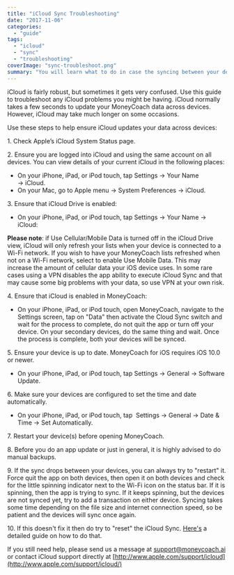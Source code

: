 ```yaml
---
title: "iCloud Sync Troubleshooting"
date: "2017-11-06"
categories: 
  - "guide"
tags: 
  - "icloud"
  - "sync"
  - "troubleshooting"
coverImage: "sync-troubleshoot.png"
summary: "You will learn what to do in case the syncing between your devices starts acting out."
---
```


iCloud is fairly robust, but sometimes it gets very confused. Use this guide to troubleshoot any iCloud problems you might be having. iCloud normally takes a few seconds to update your MoneyCoach data across devices. However, iCloud may take much longer on some occasions.

Use these steps to help ensure iCloud updates your data across devices:

1\. Check Apple’s iCloud System Status page.

2\. Ensure you are logged into iCloud and using the same account on all devices. You can view details of your current iCloud in the following places:

- On your iPhone, iPad, or iPod touch, tap Settings → Your Name → iCloud.
- On your Mac, go to Apple menu → System Preferences → iCloud.

3\. Ensure that iCloud Drive is enabled:

- On your iPhone, iPad, or iPod touch, tap Settings → Your Name → iCloud:

**Please note**: if Use Cellular/Mobile Data is turned off in the iCloud Drive view, iCloud will only refresh your lists when your device is connected to a Wi-Fi network. If you wish to have your MoneyCoach lists refreshed when not on a Wi-Fi network, select to enable Use Mobile Data. This may increase the amount of cellular data your iOS device uses. In some rare cases using a VPN disables the app ability to execute iCloud Sync and that may cause some big problems with your data, so use VPN at your own risk.

4\. Ensure that iCloud is enabled in MoneyCoach:

- On your iPhone, iPad, or iPod touch, open MoneyCoach, navigate to the Settings screen, tap on "Data" then activate the Cloud Sync switch and wait for the process to complete, do not quit the app or turn off your device. On your secondary devices, do the same thing and wait. Once the process is complete, both your devices will be synced.

5\. Ensure your device is up to date. MoneyCoach for iOS requires iOS 10.0 or newer.

- On your iPhone, iPad, or iPod touch, tap Settings → General → Software Update.

6\. Make sure your devices are configured to set the time and date automatically.

- On your iPhone, iPad, or iPod touch, tap  Settings → General → Date & Time → Set Automatically.

7\. Restart your device(s) before opening MoneyCoach.

8\. Before you do an app update or just in general, it is highly advised to do manual backups.

9\. If the sync drops between your devices, you can always try to "restart" it. Force quit the app on both devices, then open it on both devices and check for the little spinning indicator next to the Wi-Fi icon on the status bar. If it is spinning, then the app is trying to sync. If it keeps spinning, but the devices are not synced yet, try to add a transaction on either device. Syncing takes some time depending on the file size and internet connection speed, so be patient and the devices will sync once again.

10\. If this doesn't fix it then do try to "reset" the iCloud Sync. [Here's](/how-to-reset-the-icloud-sync/) a detailed guide on how to do that.

If you still need help, please send us a message at [support@moneycoach.ai](mailto:support@moneycoach.ai) or contact iCloud support directly at [http://www.apple.com/support/icloud](http://www.apple.com/support/icloud/)
